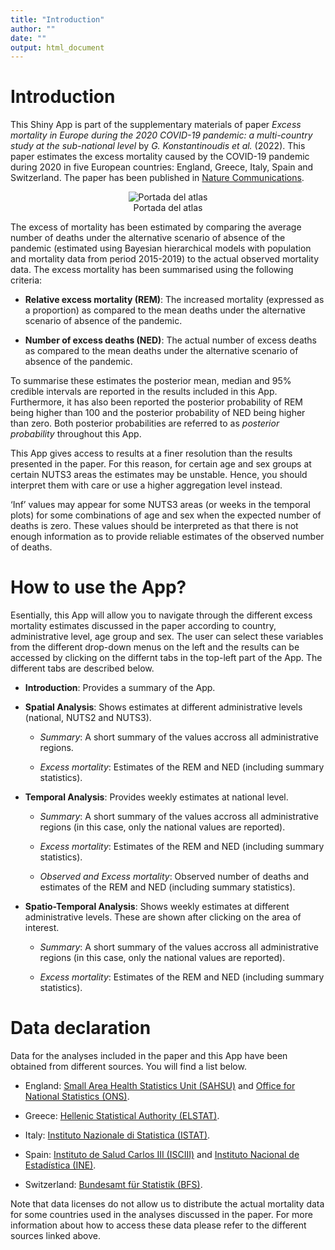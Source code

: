```yaml
---
title: "Introduction"
author: ""
date: ""
output: html_document
---
```






# Introduction

This Shiny App is part of the supplementary materials of paper *Excess mortality in Europe during the 2020 COVID-19 pandemic: a multi-country study at the sub-national level* by *G. Konstantinoudis et al.* (2022). This paper estimates the excess mortality caused by the COVID-19 pandemic during 2020 in five European countries: England, Greece, Italy, Spain and Switzerland. The paper has been published in [Nature Communications](https://www.nature.com/articles/s41467-022-28157-3).

<center>![Portada del atlas](www/intro_image.png)</center>

The excess of mortality has been estimated by comparing the average number of deaths under the alternative scenario of absence of the pandemic (estimated using Bayesian hierarchical models with population and mortality data from period 2015-2019) to the actual observed mortality data. The excess  mortality has been summarised using the following criteria:

* **Relative excess mortality (REM)**: The increased mortality (expressed as a proportion) as compared to the mean deaths under the alternative scenario of absence of the pandemic.

* **Number of excess deaths (NED)**: The actual number of excess deaths as compared to the mean deaths under the alternative scenario of absence of the pandemic.

To summarise these estimates the posterior mean, median and 95% credible intervals are reported in the results included in this App. Furthermore, it
has also been reported 
the posterior probability of REM being higher than 100 and
the posterior probability of NED being higher than zero. Both posterior probabilities are referred to as *posterior probability* throughout this App.

This App gives access to results at a finer resolution than the results presented in the paper. For this reason, for certain age and sex groups at certain NUTS3 areas the estimates may be unstable. Hence, you should interpret them with care or use a higher aggregation level instead.

'Inf' values may appear for some NUTS3 areas (or weeks in the temporal plots) for some combinations of age and sex when the expected number of deaths is zero. These values should be interpreted as that there is not enough information as to provide reliable estimates of the observed number of deaths.

# How to use the App?

Esentially, this App will allow you to navigate through the different excess mortality estimates discussed in the paper according to country, administrative level, age group and sex. The user can select these variables from the different drop-down menus on the left and the results can be accessed by clicking on the differnt tabs in the top-left part of the App. The different tabs are described below.


* **Introduction**: Provides a summary of the App.

* **Spatial Analysis**: Shows estimates at different administrative levels (national, NUTS2 and NUTS3).

  * *Summary*: A short summary of the values accross all administrative regions.

  * *Excess mortality*: Estimates of the REM and NED (including summary statistics).

* **Temporal Analysis**: Provides weekly estimates at national level.

  * *Summary*: A short summary of the values accross all administrative regions (in this case, only the national values are reported).

  * *Excess mortality*: Estimates of the REM and NED (including summary statistics).
  * *Observed and Excess mortality*: Observed number of deaths and estimates of the REM and NED (including summary statistics). 


* **Spatio-Temporal Analysis**: Shows weekly estimates at different administrative levels. These are shown after clicking on the area of interest.

  * *Summary*: A short summary of the values accross all administrative regions (in this case, only the national values are reported).

  * *Excess mortality*: Estimates of the REM and NED (including summary statistics).

# Data declaration

Data for the analyses included in the paper and this App have been obtained from different sources. You will find a list below.

* England: [Small Area Health Statistics Unit (SAHSU)](https://www.imperial.ac.uk/school-public-health/epidemiology-and-biostatistics/small-area-health-statistics-unit/) and [Office for National Statistics (ONS)](https://www.ons.gov.uk).

* Greece: [Hellenic Statistical Authority (ELSTAT)](https://www.statistics.gr/en/home/).

* Italy: [Instituto Nazionale di Statistica (ISTAT)](https://www.istat.it/en/).

* Spain: [Instituto de Salud Carlos III (ISCIII)](https://www.isciii.es/Paginas/Inicio.aspx) and [Instituto Nacional de Estadística (INE)](https://www.ine.es).

* Switzerland: [Bundesamt für Statistik (BFS)](https://www.bfs.admin.ch/bfs/de/home.html).

Note that data licenses do not allow us to distribute the actual mortality data for some countries used in the analyses discussed in the paper. For more information about how to access these data please refer to the different sources linked above.

